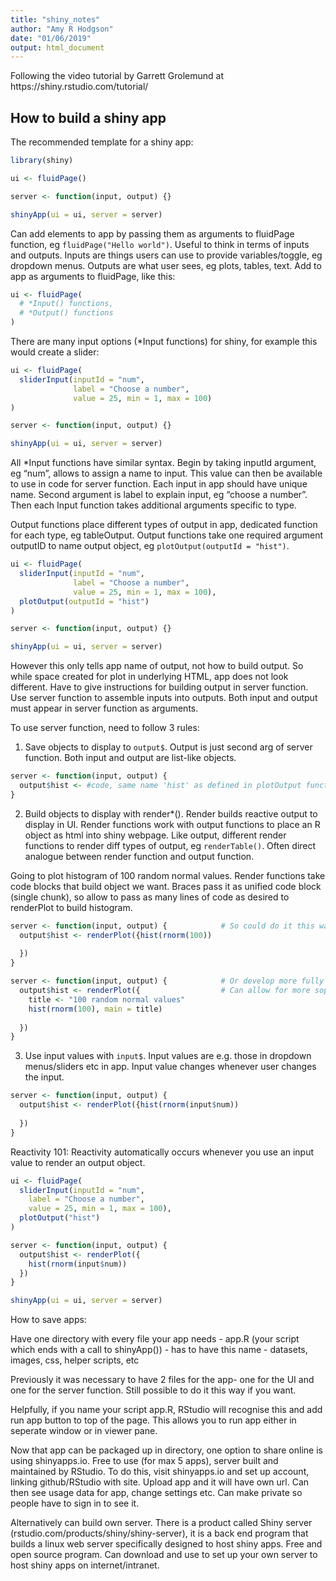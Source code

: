 ```yaml
---
title: "shiny_notes"
author: "Amy R Hodgson"
date: "01/06/2019"
output: html_document
---
```


Following the video tutorial by Garrett Grolemund at https://shiny.rstudio.com/tutorial/

## How to build a shiny app

The recommended template for a shiny app:

```r

library(shiny)

ui <- fluidPage()

server <- function(input, output) {}

shinyApp(ui = ui, server = server)

```

Can add elements to app by passing them as arguments to fluidPage function, eg `fluidPage("Hello world")`. Useful to think in terms of inputs and outputs. Inputs are things users can use to provide variables/toggle, eg dropdown menus. Outputs are what user sees, eg plots, tables, text. Add to app as arguments to fluidPage, like this:

```r

ui <- fluidPage(
  # *Input() functions,
  # *Output() functions
)

```

There are many input options (*Input functions) for shiny, for example this would create a slider:

```r

ui <- fluidPage(
  sliderInput(inputId = "num",
              label = "Choose a number",
              value = 25, min = 1, max = 100)
)

server <- function(input, output) {}

shinyApp(ui = ui, server = server)

```

All *Input functions have similar syntax. Begin by taking inputId argument, eg "num", allows to assign a name to input. This value can then be available to use in code for server function. Each input in app should have unique name. Second argument is label to explain input, eg "choose a number". Then each Input function takes additional arguments specific to type.

Output functions place different types of output in app, dedicated function for each type, eg tableOutput. Output functions take one required argument outputID to name output object, eg `plotOutput(outputId = "hist")`. 

```r

ui <- fluidPage(
  sliderInput(inputId = "num",
              label = "Choose a number",
              value = 25, min = 1, max = 100),
  plotOutput(outputId = "hist")
)

server <- function(input, output) {}

shinyApp(ui = ui, server = server)

```

However this only tells app name of output, not how to build output. So while space created for plot in underlying HTML, app does not look different. Have to give instructions for building output in server function. Use server function to assemble inputs into outputs. Both input and output must appear in server function as arguments.

To use server function, need to follow 3 rules:

1. Save objects to display to `output$`. Output is just second arg of server function. Both input and output are list-like objects.

```r

server <- function(input, output) {
  output$hist <- #code, same name 'hist' as defined in plotOutput function
}

```

2. Build objects to display with render*(). Render builds reactive output to display in UI. Render functions work with output functions to place an R object as html into shiny webpage. Like output, different render functions to render diff types of output, eg `renderTable()`. Often direct analogue between render function and output function.

Going to plot histogram of 100 random normal values. Render functions take code blocks that build object we want. Braces pass it as unified code block (single chunk), so allow to pass as many lines of code as desired to renderPlot to build histogram.

```r

server <- function(input, output) {            # So could do it this way
  output$hist <- renderPlot({hist(rnorm(100))
    
  })
}

server <- function(input, output) {            # Or develop more fully as braces allow for this
  output$hist <- renderPlot({                  # Can allow for more sophisticated apps/output
    title <- "100 random normal values"
    hist(rnorm(100), main = title)
    
  })
}

```

3. Use input values with `input$`. Input values are e.g. those in dropdown menus/sliders etc in app. Input value changes whenever user changes the input.

```r

server <- function(input, output) {            
  output$hist <- renderPlot({hist(rnorm(input$num))
    
  })
}

```

Reactivity 101: Reactivity automatically occurs whenever you use an input value to render an output object.

```r

ui <- fluidPage(
  sliderInput(inputId = "num", 
    label = "Choose a number", 
    value = 25, min = 1, max = 100),
  plotOutput("hist")
)

server <- function(input, output) {
  output$hist <- renderPlot({
    hist(rnorm(input$num))
  })
}

shinyApp(ui = ui, server = server)

```

How to save apps:

Have one directory with every file your app needs
- app.R (your script which ends with a call to shinyApp()) - has to have this name
- datasets, images, css, helper scripts, etc

Previously it was necessary to have 2 files for the app- one for the UI and one for the server function. Still possible to do it this way if you want.

Helpfully, if you name your script app.R, RStudio will recognise this and add run app button to top of the page. This allows you to run app either in seperate window or in viewer pane.

Now that app can be packaged up in directory, one option to share online is using shinyapps.io. Free to use (for max 5 apps), server built and maintained by RStudio. To do this, visit shinyapps.io and set up account, linking github/RStudio with site. Upload app and it will have own url. Can then see usage data for app, change settings etc. Can make private so people have to sign in to see it.

Alternatively can build own server. There is a product called Shiny server (rstudio.com/products/shiny/shiny-server), it is a back end program that builds a linux web server specifically designed to host shiny apps. Free and open source program. Can download and use to set up your own server to host shiny apps on internet/intranet.